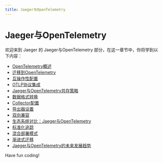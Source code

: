 ```yaml
---
title: Jaeger与OpenTelemetry
---
```


# Jaeger与OpenTelemetry

欢迎来到 Jaeger 的 Jaeger与OpenTelemetry 部分，在这一章节中，你将学到以下内容：

- [OpenTelemetry概述](./0-opentelemetry-overview.mdx)
- [迁移到OpenTelemetry](./1-migrate-to-opentelemetry.mdx)
- [互操作性配置](./2-interoperability-configuration.mdx)
- [OTLP协议集成](./3-otlp-protocol-integration.mdx)
- [Jaeger与OpenTelemetry共存策略](./4-coexistence-strategy.mdx)
- [数据格式转换](./5-data-format-conversion.mdx)
- [Collector配置](./6-collector-configuration.mdx)
- [导出器设置](./7-exporter-settings.mdx)
- [双向兼容](./8-bi-directional-compatibility.mdx)
- [生态系统对比：Jaeger与OpenTelemetry](./9-ecosystem-comparison.mdx)
- [标准化追踪](./10-standardized-tracking.mdx)
- [混合部署模式](./11-hybrid-deployment-mode.mdx)
- [渐进式迁移](./12-progressive-migration.mdx)
- [Jaeger与OpenTelemetry的未来发展趋势](./13-future-trends.mdx)

Have fun coding!